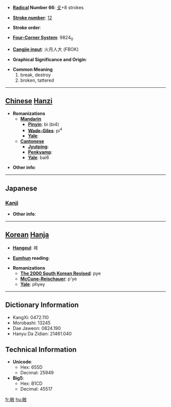 * '''[[Wiktionary:Chinese radical index| Radical]] Number 66''': [[Wiktionary:Chinese radical index 攴|攴]]+8 strokes

* '''[[Wiktionary:Chinese total strokes index|Stroke number]]''': [[Wiktionary:Chinese total strokes index 12|12]]

* '''Stroke order''': 

* '''[[Wiktionary:Chinese four corner index|Four-Corner System]]''': 9824<sub>0</sub>

* '''[[Wiktionary:Chinese Cangjie index|Cangjie input]]''': 火月人大 (FBOK)

* '''Graphical Significance and Origin''': 

* '''Common Meaning'''
*#break, destroy
*# broken, tattered


----

== [[Chinese]] [[Hanzi]] ==

* '''Romanizations'''
** '''[[Mandarin]]'''
*** '''[[Pinyin]]''': bì (bi4)
*** '''[[Wade-Giles]]''': pi<sup>4</sup>
*** '''[[Yale]]''': 
** '''[[Cantonese]]'''
*** '''[[Jyutping]]''':
*** '''[[Penkyamp]]''': 
*** '''[[Yale]]''': bai6

* '''Other info''': 

----

==Japanese==
===[[Kanji]]===
{{kanji|on readings=[[へい]] (hei)|kun readings=[[やぶれる]] (yabureru)}}

* '''Other info''':  

----

== [[Korean]] [[Hanja]] ==

* '''[[Hangeul]]''': 폐

* '''[[Eumhun]] reading''': 

* '''Romanizations'''
** '''[[The 2000 South Korean Revised Romanization|The 2000 South Korean Revised]]''': pye
** '''[[McCune-Reischauer]]''': p'ye
** '''[[Yale]]''': phyey

----

== Dictionary Information ==

* KangXi: 0472.110
* Morobashi: 13245
* Dae Jaweon: 0824.190
* Hanyu Da Zidian: 21461.040

== Technical Information ==

* '''Unicode''':
** Hex: 655D
** Decimal: 25949
* '''Big5''':
** Hex: B1CD
** Decimal: 45517

[[fr:敝]]
[[hu:敝]]